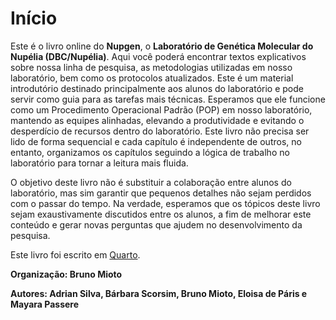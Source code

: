 # Início {.unnumbered}

Este é o livro online do **Nupgen**, o **Laboratório de Genética Molecular do Nupélia (DBC/Nupélia)**. Aqui você poderá encontrar textos explicativos sobre nossa linha de pesquisa, as metodologias utilizadas em nosso laboratório, bem como os protocolos atualizados. Este é um material introdutório destinado principalmente aos alunos do laboratório e pode servir como guia para as tarefas mais técnicas. Esperamos que ele funcione como um Procedimento Operacional Padrão (POP) em nosso laboratório, mantendo as equipes alinhadas, elevando a produtividade e evitando o desperdício de recursos dentro do laboratório. Este livro não precisa ser lido de forma sequencial e cada capítulo é independente de outros, no entanto, organizamos os capítulos seguindo a lógica de trabalho no laboratório para tornar a leitura mais fluida.

O objetivo deste livro não é substituir a colaboração entre alunos do laboratório, mas sim garantir que pequenos detalhes não sejam perdidos com o passar do tempo. Na verdade, esperamos que os tópicos deste livro sejam exaustivamente discutidos entre os alunos, a fim de melhorar este conteúdo e gerar novas perguntas que ajudem no desenvolvimento da pesquisa.

Este livro foi escrito em [Quarto](https://quarto.org/).

**Organização: Bruno Mioto**

**Autores: Adrian Silva, Bárbara Scorsim, Bruno Mioto, Eloisa de Páris e Mayara Passere**
